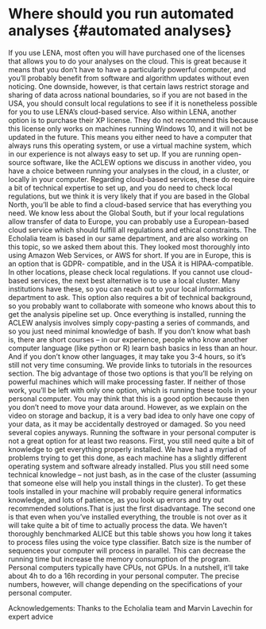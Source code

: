 # Where should you run automated analyses {#automated analyses}

If you use LENA, most often you will have purchased one of the licenses that allows you to do your analyses on the cloud. This is great because it means that you don't have to have a particularly powerful computer, and you'll probably benefit from software and algorithm updates without even noticing. One downside, however, is that certain laws restrict storage and sharing of data across national boundaries, so if you are not based in the USA, you should consult local regulations to see if it is nonetheless possible for you to use LENA's cloud-based service.
Also within LENA, another option is to purchase their XP license. They do not recommend this because this license only works on machines running Windows 10, and it will not be updated in the future. This means you either need to have a computer that always runs this operating system, or use a virtual machine system, which in our experience is not always easy to set up.
If you are running open-source software, like the ACLEW options we discuss in another video, you have a choice between running your analyses in the cloud, in a cluster, or locally in your computer. Regarding cloud-based services, these do require a bit of technical expertise to set up, and you do need to check local regulations, but we think it is very likely that if you are based in the Global North, you'll be able to find a cloud-based service that has everything you need. We know less about the Global South, but if your local regulations allow transfer of data to Europe, you can probably use a European-based cloud service which should fulfill all regulations and ethical constraints. The Echolalia team is based in our same department, and are also working on this topic, so we asked them about this. They looked most thoroughly into using Amazon Web Services, or AWS for short. If you are in Europe, this is an option that is GDPR- compatible, and in the USA it is HIPAA-compatible. In other locations, please check local regulations.
If you cannot use cloud-based services, the next best alternative is to use a local cluster. Many institutions have these, so you can reach out to your local informatics department to ask. This option also requires a bit of technical background, so you probably want to collaborate with someone who knows about this to get the analysis pipeline set up. Once everything is installed, running the ACLEW analysis involves simply copy-pasting a series of commands, and so you just need minimal knowledge of bash. If you don't know what bash is, there are short courses -- in our experience, people who know another computer language (like python or R) learn bash basics in less than an hour. And if you don't know other languages, it may take you 3-4 hours, so it's still not very time consuming. We provide links to tutorials in the resources section.
The big advantage of those two options is that you'll be relying on powerful machines which will make processing faster. If neither of those work, you'll be left with only one option, which is running these tools in your personal computer. You may think that this is a good option because then you don't need to move your data around. However, as we explain on the video on storage and backup, it is a very bad idea to only have one copy of your data, as it may be accidentally destroyed or damaged. So you need several copies anyways. Running the software in your personal computer is not a great option for at least two reasons. First, you still need quite a bit of knowledge to get everything properly installed. We have had a myriad of problems trying to get this done, as each machine has a slightly different operating system and software already installed. Plus you still need some technical knowledge -- not just bash, as in the case of the cluster (assuming that someone else will help you install things in the cluster). To get these tools installed in your machine will probably require general informatics knowledge, and lots of patience, as you look up errors and try out recommended solutions.That is just the first disadvantage. The second one is that even when you've installed everything, the trouble is not over as it will take quite a bit of time to actually process the data. We haven't thoroughly benchmarked ALICE but this table shows you how long it takes to process files using the voice type classifier. Batch size is the number of sequences your computer will process in parallel. This can decrease the running time but increase the memory consumption of the program. Personal computers typically have CPUs, not GPUs. In a nutshell, it'll take about 4h to do a 16h recording in your personal computer. The precise numbers, however, will change depending on the specifications of your personal computer.

<!--insert table-->

Acknowledgements:
Thanks to the Echolalia team and Marvin Lavechin for expert advice
